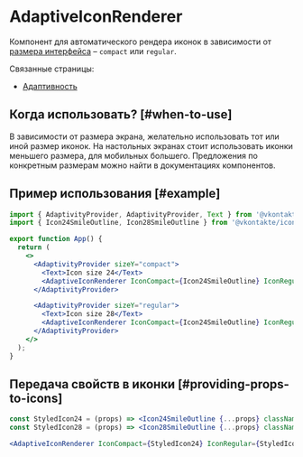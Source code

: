 <Overview>

# AdaptiveIconRenderer

Компонент для автоматического рендера иконок в зависимости от [размера интерфейса](/overview/adaptivity#sizes) – `compact` или `regular`.

Связанные страницы:

- [Адаптивность](/overview/adaptivity)

</Overview>

## Когда использовать? [#when-to-use]

В зависимости от размера экрана, желательно использовать тот или иной размер иконок. На настольных экранах стоит использовать иконки
меньшего размера, для мобильных большего. Предложения по конкретным размерам можно найти в документациях компонентов.

## Пример использования [#example]

```jsx
import { AdaptivityProvider, AdaptivityProvider, Text } from '@vkontakte/vkui';
import { Icon24SmileOutline, Icon28SmileOutline } from '@vkontakte/icons';

export function App() {
  return (
    <>
      <AdaptivityProvider sizeY="compact">
        <Text>Icon size 24</Text>
        <AdaptiveIconRenderer IconCompact={Icon24SmileOutline} IconRegular={Icon28SmileOutline} />
      </AdaptivityProvider>

      <AdaptivityProvider sizeY="regular">
        <Text>Icon size 28</Text>
        <AdaptiveIconRenderer IconCompact={Icon24SmileOutline} IconRegular={Icon28SmileOutline} />
      </AdaptivityProvider>
    </>
  );
}
```

## Передача свойств в иконки [#providing-props-to-icons]

```jsx
const StyledIcon24 = (props) => <Icon24SmileOutline {...props} className="my-class-24" />;
const StyledIcon28 = (props) => <Icon28SmileOutline {...props} className="my-class-28" />;

<AdaptiveIconRenderer IconCompact={StyledIcon24} IconRegular={StyledIcon28} />;
```
